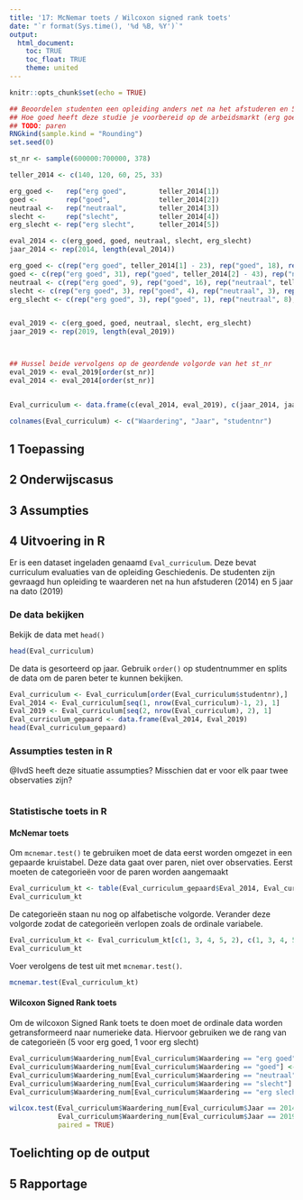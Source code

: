 ```yaml
---
title: '17: McNemar toets / Wilcoxon signed rank toets'
date: "`r format(Sys.time(), '%d %B, %Y')`"
output: 
  html_document:
    toc: TRUE
    toc_float: TRUE
    theme: united
---
```


<style>
  .col2 {
    columns: 2 200px;
    -webkit-columns: 2 200px;
    -moz-columns: 2 200px;
  }
</style>

```r
knitr::opts_chunk$set(echo = TRUE)
```


```r
## Beoordelen studenten een opleiding anders net na het afstuderen en 5 jaar na dato? Studenten worden gevraagd antwoord te geven op de vraag: 
## Hoe goed heeft deze studie je voorbereid op de arbeidsmarkt (erg goed, goed, neutraal, slecht, erg slecht)
## TODO: paren
RNGkind(sample.kind = "Rounding")
set.seed(0)

st_nr <- sample(600000:700000, 378)

teller_2014 <- c(140, 120, 60, 25, 33)

erg_goed <-   rep("erg goed",        teller_2014[1])
goed <-       rep("goed",            teller_2014[2])
neutraal <-   rep("neutraal",        teller_2014[3])
slecht <-     rep("slecht",          teller_2014[4])
erg_slecht <- rep("erg slecht",      teller_2014[5])

eval_2014 <- c(erg_goed, goed, neutraal, slecht, erg_slecht)
jaar_2014 <- rep(2014, length(eval_2014))

erg_goed <- c(rep("erg goed", teller_2014[1] - 23), rep("goed", 18), rep("neutraal", 3), rep("slecht", 1), rep("erg slecht", 1))
goed <- c(rep("erg goed", 31), rep("goed", teller_2014[2] - 43), rep("neutraal", 6), rep("slecht", 4), rep("erg slecht", 2))
neutraal <- c(rep("erg goed", 9), rep("goed", 16), rep("neutraal", teller_2014[3]-28), rep("slecht", 2), rep("erg slecht", 1))
slecht <- c(rep("erg goed", 3), rep("goed", 4), rep("neutraal", 3), rep("slecht", teller_2014[4]-11), rep("erg slecht", 1))
erg_slecht <- c(rep("erg goed", 3), rep("goed", 1), rep("neutraal", 8), rep("slecht", 3), rep("erg slecht", teller_2014[5]-15))


eval_2019 <- c(erg_goed, goed, neutraal, slecht, erg_slecht)
jaar_2019 <- rep(2019, length(eval_2019))



## Hussel beide vervolgens op de geordende volgorde van het st_nr
eval_2019 <- eval_2019[order(st_nr)]
eval_2014 <- eval_2014[order(st_nr)]


Eval_curriculum <- data.frame(c(eval_2014, eval_2019), c(jaar_2014, jaar_2019), c(st_nr, st_nr))

colnames(Eval_curriculum) <- c("Waardering", "Jaar", "studentnr")


```

## 1 Toepassing

## 2 Onderwijscasus

## 3 Assumpties

## 4 Uitvoering in R
Er is een dataset ingeladen genaamd `Eval_curriculum`. Deze bevat curriculum evaluaties van de opleiding Geschiedenis. De studenten zijn gevraagd hun opleiding te waarderen net na hun afstuderen (2014) en 5 jaar na dato (2019)

### De data bekijken
Bekijk de data met `head()`
```r
head(Eval_curriculum)
```

De data is gesorteerd op jaar. Gebruik `order()` op studentnummer en splits de data om de paren beter te kunnen bekijken.
```r
Eval_curriculum <- Eval_curriculum[order(Eval_curriculum$studentnr),]
Eval_2014 <- Eval_curriculum[seq(1, nrow(Eval_curriculum)-1, 2), 1]
Eval_2019 <- Eval_curriculum[seq(2, nrow(Eval_curriculum), 2), 1]
Eval_curriculum_gepaard <- data.frame(Eval_2014, Eval_2019)
head(Eval_curriculum_gepaard)
```



### Assumpties testen in R
@IvdS heeft deze situatie assumpties? Misschien dat er voor elk paar twee observaties zijn?
```r

```

### Statistische toets in R {.tabset .tabset-fade}

#### McNemar toets
Om `mcnemar.test()` te gebruiken moet de data eerst worden omgezet in een gepaarde kruistabel. Deze data gaat over paren, niet over observaties. Eerst moeten de categorieën voor de paren worden aangemaakt
```r
Eval_curriculum_kt <- table(Eval_curriculum_gepaard$Eval_2014, Eval_curriculum_gepaard$Eval_2019)
Eval_curriculum_kt
```

De categorieën staan nu nog op alfabetische volgorde. Verander deze volgorde zodat de categorieën verlopen zoals de ordinale variabele.
```r
Eval_curriculum_kt <- Eval_curriculum_kt[c(1, 3, 4, 5, 2), c(1, 3, 4, 5, 2)]
Eval_curriculum_kt
```

Voer verolgens de test uit met `mcnemar.test()`.
```r
mcnemar.test(Eval_curriculum_kt)
```

#### Wilcoxon Signed Rank toets
Om de wilcoxon Signed Rank toets te doen moet de ordinale data worden getransformeerd naar numerieke data. Hiervoor gebruiken we de rang van de categorieën (5 voor erg goed, 1 voor erg slecht)
```r
Eval_curriculum$Waardering_num[Eval_curriculum$Waardering == "erg goed"] <- 5
Eval_curriculum$Waardering_num[Eval_curriculum$Waardering == "goed"] <- 4
Eval_curriculum$Waardering_num[Eval_curriculum$Waardering == "neutraal"] <- 3
Eval_curriculum$Waardering_num[Eval_curriculum$Waardering == "slecht"] <- 2
Eval_curriculum$Waardering_num[Eval_curriculum$Waardering == "erg slecht"] <- 1

wilcox.test(Eval_curriculum$Waardering_num[Eval_curriculum$Jaar == 2014],
            Eval_curriculum$Waardering_num[Eval_curriculum$Jaar == 2019],
            paired = TRUE)
```

### {.toc-ignore}

## Toelichting op de output

## 5 Rapportage
